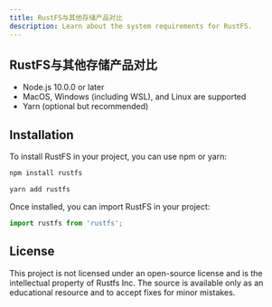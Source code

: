 ```yaml
---
title: RustFS与其他存储产品对比
description: Learn about the system requirements for RustFS.
---
```


## RustFS与其他存储产品对比

- Node.js 10.0.0 or later
- MacOS, Windows (including WSL), and Linux are supported
- Yarn (optional but recommended)

## Installation

To install RustFS in your project, you can use npm or yarn:

```bash
npm install rustfs
```

```bash
yarn add rustfs
```

Once installed, you can import RustFS in your project:

```javascript
import rustfs from 'rustfs';
```

## License

This project is not licensed under an open-source license and is the intellectual property of Rustfs Inc. The source is available only as an educational resource and to accept fixes for minor mistakes.

